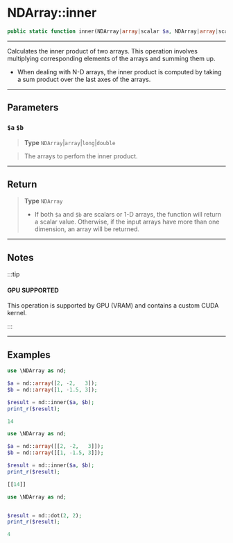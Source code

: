 
# NDArray::inner

```php
public static function inner(NDArray|array|scalar $a, NDArray|array|scalar $b);
```

---
Calculates the inner product of two arrays. This operation involves multiplying corresponding
elements of the arrays and summing them up.

- When dealing with N-D arrays, the inner product is computed by taking a sum product over the last axes of the arrays.
---

## Parameters

### `$a` `$b`
> **Type** `NDArray`|`array`|`long`|`double`

>  The arrays to perfom the inner product.

---

## Return

> **Type** `NDArray`
>- If both `$a` and `$b` are scalars or 1-D arrays, the function will return a scalar value.
Otherwise, if the input arrays have more than one dimension, an array will be returned.


---


## Notes

:::tip

#### GPU SUPPORTED
This operation is supported by GPU (VRAM) and contains a custom CUDA kernel.

:::

---

## Examples

<Tabs>
<TabItem value="example1" label="Example 1" default>


```php
use \NDArray as nd;

$a = nd::array([2, -2,   3]);
$b = nd::array([1, -1.5, 3]);

$result = nd::inner($a, $b);
print_r($result);
```
```php
14
```


</TabItem>
<TabItem value="example2" label="Example 2">


```php
use \NDArray as nd;

$a = nd::array([[2, -2,   3]]);
$b = nd::array([[1, -1.5, 3]]);

$result = nd::inner($a, $b);
print_r($result);
```
```php
[[14]]
```

</TabItem>
<TabItem value="example3" label="Example 3">


```php
use \NDArray as nd;


$result = nd::dot(2, 2);
print_r($result);
```
```php
4
```


</TabItem>
</Tabs>
